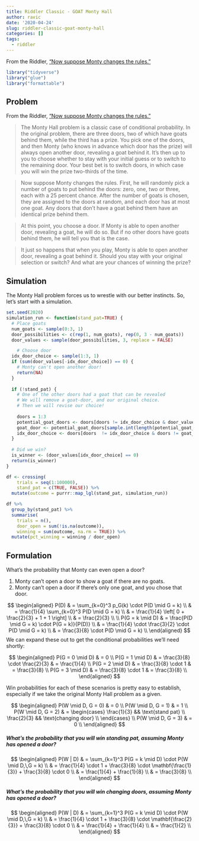```yaml
---
title: Riddler Classic - GOAT Monty Hall
author: ravic
date: '2020-04-24'
slug: riddler-classic-goat-monty-hall
categories: []
tags:
  - riddler
---
```


From the Riddler, ["Now suppose Monty changes the rules."](https://fivethirtyeight.com/features/can-you-beat-the-goat-monty-hall-problem/)

<!--more-->

```r
library("tidyverse")
library("glue")
library("formattable")
```

## Problem

From the Riddler, ["Now suppose Monty changes the rules."](https://fivethirtyeight.com/features/can-you-beat-the-goat-monty-hall-problem/)

> The Monty Hall problem is a classic case of conditional probability. In the original problem, there are three doors, two of which have goats behind them, while the third has a prize. You pick one of the doors, and then Monty (who knows in advance which door has the prize) will always open another door, revealing a goat behind it. It’s then up to you to choose whether to stay with your initial guess or to switch to the remaining door. Your best bet is to switch doors, in which case you will win the prize two-thirds of the time.

> Now suppose Monty changes the rules. First, he will randomly pick a number of goats to put behind the doors: zero, one, two or three, each with a 25 percent chance. After the number of goats is chosen, they are assigned to the doors at random, and each door has at most one goat. Any doors that don’t have a goat behind them have an identical prize behind them.

> At this point, you choose a door. If Monty is able to open another door, revealing a goat, he will do so. But if no other doors have goats behind them, he will tell you that is the case.

> It just so happens that when you play, Monty is able to open another door, revealing a goat behind it. Should you stay with your original selection or switch? And what are your chances of winning the prize?

## Simulation

The Monty Hall problem forces us to wrestle with our better instincts. So,
let's start with a simulation.

```r
set.seed(2020)
simulation_run <- function(stand_pat=TRUE) {
  # Place goats
  num_goats <- sample(0:3, 1)
  door_possibilities <- c(rep(1, num_goats), rep(0, 3 - num_goats))
  door_values <- sample(door_possibilities, 3, replace = FALSE)

    # Choose door
  idx_door_choice <- sample(1:3, 1)
  if (sum(door_values[-idx_door_choice]) == 0) {
    # Monty can't open another door!
    return(NA)
  }
  
  if (!stand_pat) {
    # One of the other doors had a goat that can be revealed
    # We will remove a goat-door, and our original choice.
    # Then we will revise our choice!
    
    doors = 1:3
    potential_goat_doors <- doors[doors != idx_door_choice & door_values[doors] == 1]
    goat_door <- potential_goat_doors[sample.int(length(potential_goat_doors), 1)]
    idx_door_choice <- doors[doors  != idx_door_choice & doors != goat_door]
  }
  
  # Did we win?
  is_winner <- (door_values[idx_door_choice] == 0)
  return(is_winner)
}

df <- crossing(
    trials = seq(1:100000),
    stand_pat = c(TRUE, FALSE)) %>%
  mutate(outcome = purrr::map_lgl(stand_pat, simulation_run))

df %>%
  group_by(stand_pat) %>%
  summarise(
    trials = n(), 
    door_open = sum(!is.na(outcome)),
    winning = sum(outcome, na.rm = TRUE)) %>%
  mutate(pct_winning = winning / door_open)
```

## Formulation

What's the probability that Monty can even open a door?

1.  Monty can't open a door to show a goat if there are no goats.
2.  Monty can't open a door if there's only one goat, and you chose that door.

$$
\begin{aligned}
P(D) & = \sum_{k=0}^3 p_G(k) \cdot P(D \mid G = k) \\
& = \frac{1}{4} \sum_{k=0}^3 P(D \mid G = k) \\
& = \frac{1}{4} \left[ 0 + \frac{2}{3} + 1 + 1 \right] \\
& = \frac{2}{3} \\
\\
P(G = k \mid D) & = \frac{P(D \mid G = k) \cdot P(G = k)}{P(D)} \\
& = \frac{1}{4} \cdot \frac{3}{2} \cdot P(D \mid G = k) \\
& = \frac{3}{8} \cdot P(D \mid G = k) \\
\end{aligned}
$$
We can expand these out to get the conditional probabilities we'll need shortly:

$$
\begin{aligned}
P(G = 0 \mid D) & = 0 \\
P(G = 1 \mid D) & = \frac{3}{8} \cdot \frac{2}{3}  & = \frac{1}{4} \\
P(G = 2 \mid D) & = \frac{3}{8} \cdot 1  & = \frac{3}{8} \\
P(G = 3 \mid D) & = \frac{3}{8} \cdot 1  & = \frac{3}{8} \\
\end{aligned}
$$

Win probabilities for each of these scenarios is pretty easy to establish,
especially if we take the original Monty Hall problem as a given.

$$
\begin{aligned}
P(W \mid D, G = 0)  & = 0 \\
P(W \mid D, G = 1)  & = 1 \\
P(W \mid D, G = 2)  & = \begin{cases}
  \frac{1}{3} && \text{stand pat} \\
  \frac{2}{3} && \text{changing door} \\
  \end{cases} \\
P(W \mid D, G = 3)  & = 0 \\
\end{aligned}
$$



##### What's the probability that you will win **standing pat**, assuming Monty has opened a door?

$$
\begin{aligned}
P(W | D) & = \sum_{k=1}^3 P(G = k \mid D) \cdot P(W \mid D,\,G = k)  \\
& = \frac{1}{4} \cdot 1 + \frac{3}{8} \cdot \mathbf{\frac{1}{3}} + \frac{3}{8} \cdot 0 \\
& = \frac{1}{4} + \frac{1}{8}  \\
& = \frac{3}{8} \\
\end{aligned}
$$

##### What's the probability that you will win **changing doors**, assuming Monty has opened a door?

$$
\begin{aligned}
P(W | D) & = \sum_{k=1}^3 P(G = k \mid D) \cdot P(W \mid D,\,G = k)  \\
& = \frac{1}{4} \cdot 1 + \frac{3}{8} \cdot \mathbf{\frac{2}{3}} + \frac{3}{8} \cdot 0 \\
& = \frac{1}{4} + \frac{1}{4}  \\
& = \frac{1}{2} \\
\end{aligned}
$$


